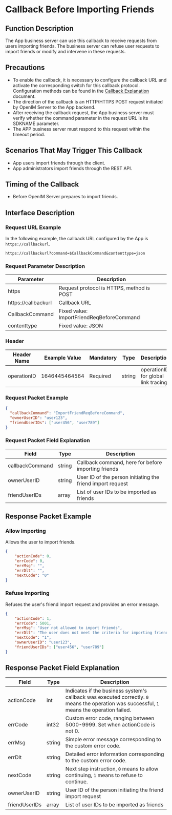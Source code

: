 # Callback Before Importing Friends

## Function Description
The App business server can use this callback to receive requests from users importing friends. The business server can refuse user requests to import friends or modify and intervene in these requests.

## Precautions
- To enable the callback, it is necessary to configure the callback URL and activate the corresponding switch for this callback protocol. Configuration methods can be found in the [Callback Explanation](../introduction) document.
- The direction of the callback is an HTTP/HTTPS POST request initiated by OpenIM Server to the App backend.
- After receiving the callback request, the App business server must verify whether the command parameter in the request URL is its SDKNAME parameter.
- The APP business server must respond to this request within the timeout period.

## Scenarios That May Trigger This Callback
- App users import friends through the client.
- App administrators import friends through the REST API.

## Timing of the Callback
- Before OpenIM Server prepares to import friends.

## Interface Description

### Request URL Example
In the following example, the callback URL configured by the App is `https://callbackurl`.
```plaintext
https://callbackurl?command=$CallbackCommand&contenttype=json
```

### Request Parameter Description

| Parameter            | Description                                          |
|----------------------|------------------------------------------------------|
| https               | Request protocol is HTTPS, method is POST            |
| https://callbackurl | Callback URL                                         |
| CallbackCommand     | Fixed value: ImportFriendReqBeforeCommand            |
| contenttype         | Fixed value: JSON                                    |

### Header
| Header Name | Example Value | Mandatory | Type   | Description                         |
|-------------|---------------|-----------|--------|-------------------------------------|
| operationID | 1646445464564 | Required  | string | operationID for global link tracing |

### Request Packet Example
```json
{
  "callbackCommand": "ImportFriendReqBeforeCommand",
  "ownerUserID": "user123",
  "friendUserIDs": ["user456", "user789"]
}
```

### Request Packet Field Explanation

| Field           | Type    | Description                              |
|-----------------|---------|------------------------------------------|
| callbackCommand | string  | Callback command, here for before importing friends |
| ownerUserID     | string  | User ID of the person initiating the friend import request |
| friendUserIDs   | array   | List of user IDs to be imported as friends |

## Response Packet Example

### Allow Importing
Allows the user to import friends.

```json
{
    "actionCode": 0,
    "errCode": 0,
    "errMsg": "",
    "errDlt": "",
    "nextCode": "0"
}
```

### Refuse Importing
Refuses the user's friend import request and provides an error message.

```json
{
    "actionCode": 1,
    "errCode": 5001,
    "errMsg": "User not allowed to import friends",
    "errDlt": "The user does not meet the criteria for importing friends",
    "nextCode": "1",
    "ownerUserID": "user123",
    "friendUserIDs": ["user456", "user789"]
}
```

## Response Packet Field Explanation

| Field         | Type    | Description                                              |
|---------------|---------|----------------------------------------------------------|
| actionCode    | int     | Indicates if the business system's callback was executed correctly. `0` means the operation was successful, `1` means the operation failed. |
| errCode       | int32   | Custom error code, ranging between 5000-9999. Set when actionCode is not 0. |
| errMsg        | string  | Simple error message corresponding to the custom error code. |
| errDlt        | string  | Detailed error information corresponding to the custom error code. |
| nextCode      | string  | Next step instruction, `0` means to allow continuing, `1` means to refuse to continue. |
| ownerUserID   | string  | User ID of the person initiating the friend import request |
| friendUserIDs | array   | List of user IDs to be imported as friends |